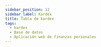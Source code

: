 ```yaml
---
sidebar_position: 12
sidebar_label: Kardex
title: Tabla de kardex
tags:
  - kardex
  - Base de datos
  - Aplicación web de finanzas personales
---
```



<Title nameTable="kardex" />

El kardex nos permitirá monitorear los movimientos entre ingresos y egresos.

## Columnas

<Field field="id" types="INT" isUnique isPrimaryKey comments="Clave primario" />

<Field
  field="operation_id"
  types="INT"
  isForeignKey
  comments="Identificador del movimiento"
/>

<Field
  field="type"
  types="INT"
  isForeignKey
  comments="Tipo de movimiento: 1 - Ingreso | 2 - egreso | 3 - ahorro | 4 - transacción"
/>

<Field field="quantity" types="DOUBLE" comments="Importe del movimiento." />

<Field
  field="status"
  types="INT"
  comments="Estatus: 1 - activo | 2 - cancelado."
/>

<Field
  field="created_date"
  types="TIMESTAMP"
  comments="Información de auditoria, Fecha de creación del registro."
/>

<Field
  field="updated_date"
  isNull
  types="TIMESTAMP"
  comments="Información de auditoria, Fecha de actualización del registro."
/>

## Indexes

<Index indexName="pkKardex" isPrimaryKey />

<Index indexName="ukKardex" isUnique />

## Relaciones

<Admonition type="info" icon="💡" title="Claves foráneos">
  <p>
    Las referencia entre las tablas <SpanYellow>ingresses</SpanYellow>
    y <SpanYellow>egresses</SpanYellow>, será una relación lógico.
  </p>
</Admonition>


<Relationship
  table="kardex"
  cardinality="➡1:N➡"
  foreign="users"
  constraint=""
  relationship="1:N"
  field_id="id"
/>

<Relationship
  table="kardex"
  cardinality="➡1:N➡"
  foreign="ingresses"
  constraint=""
  relationship="1:N"
  field_id="id"
/>

<Relationship
  table="kardex"
  cardinality="➡1:N➡"
  foreign="egresses"
  constraint=""
  relationship="1:N"
  field_id="id"
/>
